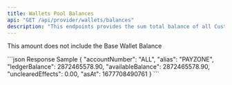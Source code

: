 ```yaml
---
title: Wallets Pool Balances
api: "GET /api/provider/wallets/balances"
description: "This endpoints provides the sum total balance of all Customer wallets balance."
---
```


<Tip>This amount does not include the Base Wallet Balance</Tip>

<ResponseExample>
```json Response Sample
{
    "accountNumber": "ALL",
    "alias": "PAYZONE",
    "ledgerBalance": 2872465578.90,
    "availableBalance": 2872465578.90,
    "unclearedEffects": 0.00,
    "asAt": 1677708490761
}
```
</ResponseExample>
